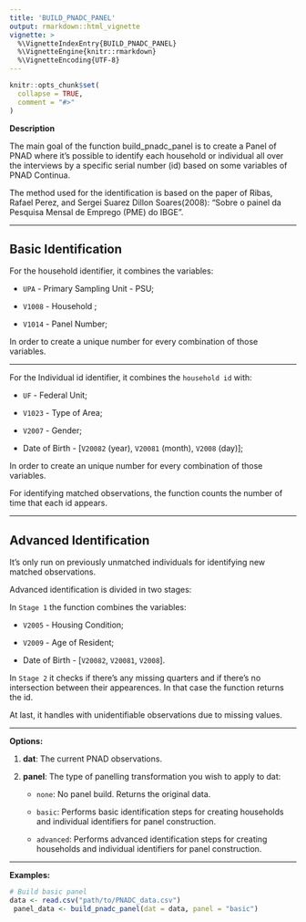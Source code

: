 ```yaml
---
title: 'BUILD_PNADC_PANEL'
output: rmarkdown::html_vignette
vignette: >
  %\VignetteIndexEntry{BUILD_PNADC_PANEL}
  %\VignetteEngine{knitr::rmarkdown}
  %\VignetteEncoding{UTF-8}
---
```


```r
knitr::opts_chunk$set(
  collapse = TRUE,
  comment = "#>"
)
```

**Description**

The main goal of the function build_pnadc_panel is to create a Panel of PNAD where it's possible to identify each household or individual all over the interviews by a specific serial number (id) based on some variables of PNAD Continua.

The method used for the identification is based on the paper of Ribas, Rafael Perez, and Sergei Suarez Dillon Soares(2008): "Sobre o painel da Pesquisa Mensal de Emprego (PME) do IBGE". 

***

## Basic Identification

For the household identifier, it combines the variables:

* `UPA` - Primary Sampling Unit - PSU;

* `V1008` - Household ;

* `V1014` - Panel Number;

In order to create a unique number for every combination of those variables.

***

For the Individual id identifier, it combines the `household id` with:

* `UF` - Federal Unit;

* `V1023` - Type of Area;

* `V2007` - Gender;

* Date of Birth - [`V20082` (year), `V20081` (month), `V2008` (day)];

In order to create an unique number for every combination of those variables.

For identifying matched observations, the function counts the number of time that each id appears.

***

## Advanced Identification

It's only run on previously unmatched individuals for identifying new matched observations.

Advanced identification is divided in two stages:

In `Stage 1` the function combines the variables:

* `V2005` - Housing Condition;

* `V2009` - Age of Resident; 

* Date of Birth - [`V20082`, `V20081`, `V2008`].

In `Stage 2` it checks if there's any missing quarters and if there's no intersection between their appearences. In that case the function returns the id.


At last, it handles with unidentifiable observations due to missing values.


***
**Options:**

  1. **dat**: The current PNAD observations.


  2. **panel**: The type of panelling transformation you wish to apply to dat:
  
     * `none`: No panel build. Returns the original data.
     
     * `basic`: Performs basic identification steps for creating households and individual identifiers for panel construction.
     
     * `advanced`: Performs advanced identification steps for creating households and individual identifiers for panel construction.

***

**Examples:** 

```r
# Build basic panel 
data <- read.csv("path/to/PNADC_data.csv")
 panel_data <- build_pnadc_panel(dat = data, panel = "basic")

```





